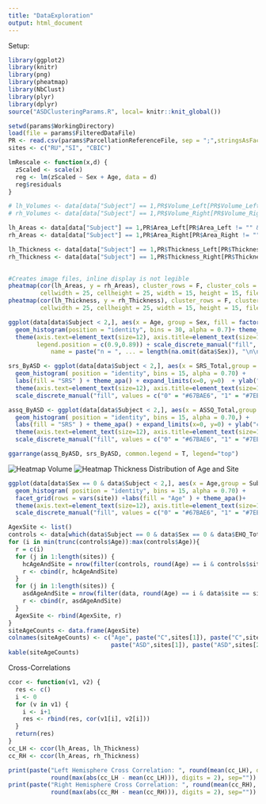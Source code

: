 ```yaml
---
title: "DataExploration"
output: html_document
---
```

Setup:
```r
library(ggplot2)
library(knitr)
library(png)
library(pheatmap)
library(NbClust)
library(plyr)
library(dplyr)
source("ASDClusteringParams.R", local= knitr::knit_global())

setwd(params$WorkingDirectory)
load(file = params$FilteredDataFile)
PR <- read.csv(params$ParcellationReferenceFile, sep = ";",stringsAsFactors = F)
sites <- c("RU","SI", "CBIC")
```

```r
lmRescale <- function(x,d) {
  zScaled <- scale(x)
  reg <- lm(zScaled ~ Sex + Age, data = d)
  reg$residuals
}
```

```r
# lh_Volumes <- data[data["Subject"] == 1,PR$Volume_Left[PR$Volume_Left != "" & PR$isParcell == 1]]
# rh_Volumes <- data[data["Subject"] == 1,PR$Volume_Right[PR$Volume_Right != "" & PR$isParcell == 1]]

lh_Areas <- data[data["Subject"] == 1,PR$Area_Left[PR$Area_Left != "" & PR$isParcell == 1]]
rh_Areas <- data[data["Subject"] == 1,PR$Area_Right[PR$Area_Right != "" & PR$isParcell == 1]]

lh_Thickness <- data[data["Subject"] == 1,PR$Thickness_Left[PR$Thickness_Left != "" & PR$isParcell == 1]]
rh_Thickness <- data[data["Subject"] == 1,PR$Thickness_Right[PR$Thickness_Right != "" & PR$isParcell == 1]]
               
```

```r
#Creates image files, inline display is not legible
pheatmap(cor(lh_Areas, y = rh_Areas), cluster_rows = F, cluster_cols = F, display_numbers = T, fontsize = 10,
         cellwidth = 25, cellheight = 25, width = 15, height = 15, filename = "heat_volume.png")
pheatmap(cor(lh_Thickness, y = rh_Thickness), cluster_rows = F, cluster_cols = F, display_numbers = T, fontsize = 10, 
         cellwidth = 25, cellheight = 25, width = 15, height = 15, filename = "heat_Thickness.png")

ggplot(data[data$Subject < 2,], aes(x = Age, group = Sex, fill = factor(Sex))) +
  geom_histogram(position = "identity", bins = 30, alpha = 0.7)+ theme_apa() +  
  theme(axis.text=element_text(size=12), axis.title=element_text(size=12,face="bold"), 
        legend.position = c(0.9,0.89)) + scale_discrete_manual("fill", values = c("0" = "#67BAE6", "1" = "#7EE696"), 
            name = paste("n = ", ... = length(na.omit(data$Sex)), "\n\nSex", sep=""), labels = c("Male", "Female"))

srs_ByASD <- ggplot(data[data$Subject < 2,], aes(x = SRS_Total,group = Subject, fill = factor(Subject))) +
  geom_histogram( position = "identity", bins = 15, alpha = 0.70) + 
  labs(fill = "SRS" ) + theme_apa() + expand_limits(x=0, y=0)  + ylab("count")+
  theme(axis.text=element_text(size=12), axis.title=element_text(size=12,face="bold"), legend.position = c(0.9,0.87)) +
  scale_discrete_manual("fill", values = c("0" = "#67BAE6", "1" = "#7EE696"), name = paste("n = ", length(na.omit(data$SRS_Total)), "\n\n\nDiagnosis",sep=""), labels = c("HC", "ASD"))

assq_ByASD <- ggplot(data[data$Subject < 2,], aes(x = ASSQ_Total,group = Subject, fill = factor(Subject))) +
  geom_histogram( position = "identity", bins = 15, alpha = 0.70,) + 
  labs(fill = "SRS" ) + theme_apa() + expand_limits(x=0, y=0) + ylab("count")+
  theme(axis.text=element_text(size=12), axis.title=element_text(size=12,face="bold"), legend.position = c(0.9,0.87)) +
  scale_discrete_manual("fill", values = c("0" = "#67BAE6", "1" = "#7EE696"), name = paste("n = ", length(na.omit(data$ASSQ_Total)), "\n\n\nDiagnosis", sep=""), labels = c("HC", "ASD"))

ggarrange(assq_ByASD, srs_ByASD, common.legend = T, legend="top")
```
![Heatmap Volume](heat_area.png)
![Heatmap Thickness](heat_thickness.png)
Distribution of Age and Site
```r
ggplot(data[data$Sex == 0 & data$Subject < 2,], aes(x = Age,group = Subject, fill = factor(Subject))) +
  geom_histogram( position = "identity", bins = 15, alpha = 0.70) + 
  facet_grid(rows = vars(site)) +labs(fill = "Age" ) + theme_apa()+
  theme(axis.text=element_text(size=12), axis.title=element_text(size=12,face="bold"), legend.position = c(0.9,0.87)) +
  scale_discrete_manual("fill", values = c("0" = "#67BAE6", "1" = "#7EE696"), name = paste("\nn = ", length(na.omit(data$Age)), "\n\n\nDiagnosis",sep=""), labels = c("no ASD", "ASD"))

AgexSite <- list()
controls <- data[which(data$Subject == 0 & data$Sex == 0 & data$EHQ_Total >= 50),]
for (i in min(trunc(controls$Age)):max(controls$Age)){
  r = c(i)
  for (j in 1:length(sites)) {
    hcAgeAndSite = nrow(filter(controls, round(Age) == i & controls$site == sites[j]))
    r <- cbind(r, hcAgeAndSite)
  }
  for (j in 1:length(sites)) {
    asdAgeAndSite = nrow(filter(data, round(Age) == i & data$site == sites[j]& data$Subject == 1,))
    r <- cbind(r, asdAgeAndSite)
  }
  AgexSite <- rbind(AgexSite, r)
}
siteAgeCounts <- data.frame(AgexSite)
colnames(siteAgeCounts) <- c("Age", paste("C",sites[1]), paste("C",sites[2]), paste("C",sites[3]),
                             paste("ASD",sites[1]), paste("ASD",sites[2]), paste("ASD",sites[3]))
kable(siteAgeCounts)
```

Cross-Correlations
```r
ccor <- function(v1, v2) {
  res <- c()
  i <- 0
  for (v in v1) {
    i <- i+1
    res <- rbind(res, cor(v1[i], v2[i]))
  }
  return(res)
}
cc_LH <- ccor(lh_Areas, lh_Thickness)
cc_RH <- ccor(lh_Areas, rh_Thickness)

print(paste("Left Hemisphere Cross Correlation: ", round(mean(cc_LH), digits = 2), " +-", 
            round(max(abs(cc_LH - mean(cc_LH))), digits = 2), sep=""))
print(paste("Right Hemisphere Cross Correlation: ", round(mean(cc_RH), digits = 2), " +-", 
            round(max(abs(cc_RH - mean(cc_RH))), digits = 2), sep=""))
```



